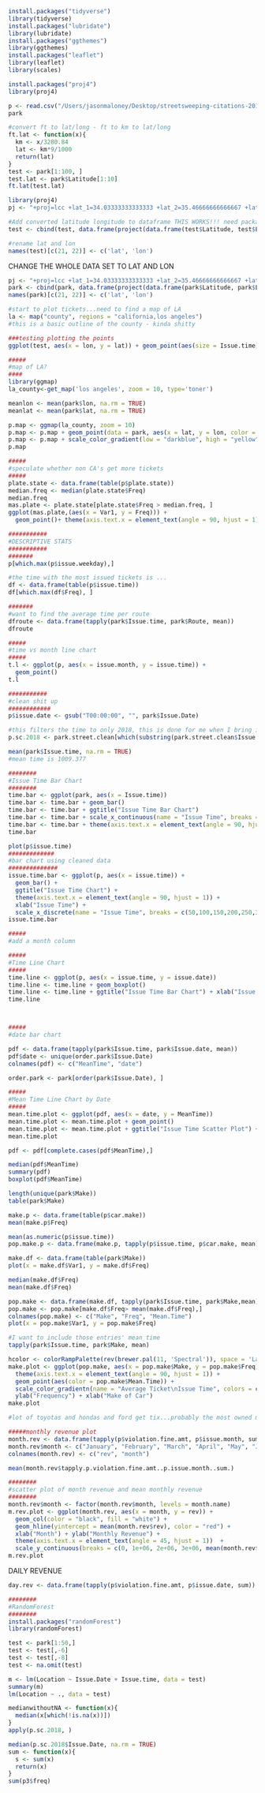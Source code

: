 ```r
install.packages("tidyverse")
library(tidyverse)
install.packages("lubridate")
library(lubridate)
install.packages("ggthemes")
library(ggthemes)
install.packages("leaflet")
library(leaflet)
library(scales)

install.packages("proj4")
library(proj4)
```

```r
p <- read.csv("/Users/jasonmaloney/Desktop/streetsweeping-citations-2018-clean.csv")
park

#convert ft to lat/long - ft to km to lat/long
ft.lat <- function(x){
  km <- x/3280.84
  lat <- km*9/1000
  return(lat)
}
test <- park[1:100, ]
test.lat <- park$Latitude[1:10]
ft.lat(test.lat)
```

```r
library(proj4)
pj <- "+proj=lcc +lat_1=34.03333333333333 +lat_2=35.46666666666667 +lat_0=33.5 +lon_0=-118 +x_0=2000000 +y_0=500000.0000000002 +ellps=GRS80 +datum=NAD83 +to_meter=0.3048006096012192 no_defs"

#Add converted latitude longitude to dataframe THIS WORKS!!! need package proj4
test <- cbind(test, data.frame(project(data.frame(test$Latitude, test$Longitude), proj = pj, inverse = TRUE)))

```


```r
#rename lat and lon
names(test)[c(21, 22)] <- c('lat', 'lon') 
```
################
CHANGE THE WHOLE DATA SET TO LAT AND LON
```r
pj <- "+proj=lcc +lat_1=34.03333333333333 +lat_2=35.46666666666667 +lat_0=33.5 +lon_0=-118 +x_0=2000000 +y_0=500000.0000000002 +ellps=GRS80 +datum=NAD83 +to_meter=0.3048006096012192 no_defs"
park <- cbind(park, data.frame(project(data.frame(park$Latitude, park$Longitude), proj = pj, inverse = TRUE)))
names(park)[c(21, 22)] <- c('lat', 'lon') 
```

```r
#start to plot tickets...need to find a map of LA
la <- map("county", regions = "california,los angeles")
#this is a basic outline of the county - kinda shitty

###testing plotting the points
ggplot(test, aes(x = lon, y = lat)) + geom_point(aes(size = Issue.time))


```

```r
#####
#map of LA?
####
library(ggmap)
la_county<-get_map('los angeles', zoom = 10, type='toner')

meanlon <- mean(park$lon, na.rm = TRUE)
meanlat <- mean(park$lat, na.rm = TRUE)

p.map <- ggmap(la_county, zoom = 10)
p.map <- p.map + geom_point(data = park, aes(x = lat, y = lon, color = Issue.time), size = 0.1, alpha = 0.1)
p.map <- p.map + scale_color_gradient(low = "darkblue", high = "yellow", name = "Issue Time")
p.map
```
```r
#####
#speculate whether non CA's get more tickets
#####
plate.state <- data.frame(table(p$plate.state))
median.freq <- median(plate.state$Freq)
median.freq
mas.plate <- plate.state[plate.state$Freq > median.freq, ]
ggplot(mas.plate,(aes(x = Var1, y = Freq))) +
  geom_point()+ theme(axis.text.x = element_text(angle = 90, hjust = 1))

```
```r
###########
#DESCRIPTIVE STATS
###########
#######
p[which.max(p$issue.weekday),]

#the time with the most issued tickets is ...
df <- data.frame(table(p$issue.time))
df[which.max(df$Freq), ]

#######
#want to find the average time per route
dfroute <- data.frame(tapply(park$Issue.time, park$Route, mean))
dfroute
```

```r
#####
#time vs month line chart
#####
t.l <- ggplot(p, aes(x = issue.month, y = issue.time)) +
  geom_point()
t.l


```

```r
###########
#clean shit up
############
p$issue.date <- gsub("T00:00:00", "", park$Issue.Date)
```
```r
#this filters the time to only 2018, this is done for me when I bring in the csv file
p.sc.2018 <- park.street.clean[which(substring(park.street.clean$Issue.Date,1,4)=='2018'), ]
```
```r
mean(park$Issue.time, na.rm = TRUE)
#mean time is 1009.377
```
```r
########
#Issue Time Bar Chart
########
time.bar <- ggplot(park, aes(x = Issue.time))
time.bar <- time.bar + geom_bar()
time.bar <- time.bar + ggtitle("Issue Time Bar Chart")
time.bar <- time.bar + scale_x_continuous(name = "Issue Time", breaks = c(50,100,150,200,250,300,350,400,450,500,550,600,650,700,750,800,850,900,950,1000,1050,1100,1150,1200,1250,1300,1350,1400,1450,1500,1550,1600,1650,1700), labels = c("","1:00","1:30","2:00","2:30","3:00","3:30","4:00","4:30","5:00","5:30","6:00","6:30","7:00","7:30","8:00","8:30","9:00","9:30","10:00","10:30","11:00","11:30","12:00","12:30","1:00","1:30","2:00","2:30","3:00","3:30","4:00","4:30","5:00"), limits = c(0,1800))
time.bar <- time.bar + theme(axis.text.x = element_text(angle = 90, hjust = 1))
time.bar
```

```r
plot(p$issue.time)
#############
#bar chart using cleaned data
##############
issue.time.bar <- ggplot(p, aes(x = issue.time)) +
  geom_bar() +
  ggtitle("Issue Time Chart") +
  theme(axis.text.x = element_text(angle = 90, hjust = 1)) +
  xlab("Issue Time") +
  scale_x_discrete(name = "Issue Time", breaks = c(50,100,150,200,250,300,350,400,450,500,550,600,650,700,750,800,850,900,950,1000,1050,1100,1150,1200,1250,1300,1350,1400,1450,1500,1550,1600,1650,1700), labels = c("","1:00","1:30","2:00","2:30","3:00","3:30","4:00","4:30","5:00","5:30","6:00","6:30","7:00","7:30","8:00","8:30","9:00","9:30","10:00","10:30","11:00","11:30","12:00","12:30","1:00","1:30","2:00","2:30","3:00","3:30","4:00","4:30","5:00"), limits = c(0,2400))
issue.time.bar

```
```r
#####
#add a month column

```


```r
#####
#Time Line Chart
#####
time.line <- ggplot(p, aes(x = issue.time, y = issue.date))
time.line <- time.line + geom_boxplot()
time.line <- time.line + ggtitle("Issue Time Bar Chart") + xlab("Issue Time")
time.line



#####
#date bar chart
```
```r
pdf <- data.frame(tapply(park$Issue.time, park$Issue.date, mean))
pdf$date <- unique(order.park$Issue.Date)
colnames(pdf) <- c("MeanTime", "date")

order.park <- park[order(park$Issue.Date), ]

#####
#Mean Time Line Chart by Date
#####
mean.time.plot <- ggplot(pdf, aes(x = date, y = MeanTime))
mean.time.plot <- mean.time.plot + geom_point()
mean.time.plot <- mean.time.plot + ggtitle("Issue Time Scatter Plot") + xlab("Issue Date") + ylab("Mean Issue Time")
mean.time.plot
```
```r
pdf <- pdf[complete.cases(pdf$MeanTime),]

median(pdf$MeanTime)
summary(pdf)
boxplot(pdf$MeanTime)
```
```r
length(unique(park$Make))
table(park$Make)

make.p <- data.frame(table(p$car.make))
mean(make.p$Freq)

mean(as.numeric(p$issue.time))
pop.make.p <- data.frame(make.p, tapply(p$issue.time, p$car.make, mean))

make.df <- data.frame(table(park$Make))
plot(x = make.df$Var1, y = make.df$Freq)

median(make.df$Freq)
mean(make.df$Freq)

pop.make <- data.frame(make.df, tapply(park$Issue.time, park$Make,mean))
pop.make <- pop.make[make.df$Freq> mean(make.df$Freq),]
colnames(pop.make) <- c("Make", "Freq", "Mean.Time")
plot(x = pop.make$Var1, y = pop.make$Freq) 

#I want to include those entries' mean time
tapply(park$Issue.time, park$Make, mean)

hcolor <- colorRampPalette(rev(brewer.pal(11, 'Spectral')), space = 'Lab')
make.plot <- ggplot(pop.make, aes(x = pop.make$Make, y = pop.make$Freq)) + 
  theme(axis.text.x = element_text(angle = 90, hjust = 1)) +
  geom_point(aes(color = pop.make$Mean.Time)) +
  scale_color_gradientn(name = "Average Ticket\nIssue Time", colors = c("red", "blue")) +
  ylab("Frequency") + xlab("Make of Car") 
make.plot

#lot of toyotas and hondas and ford get tix...probably the most owned make in downtown areas - not too many audi, cadi probably most owned in neighborhoods that have garages
```
```r
#####monthly revenue plot
month.rev <- data.frame(tapply(p$violation.fine.amt, p$issue.month, sum))
month.rev$month <- c("January", "February", "March", "April", "May", "June", "July", "August", "September", "October", "November", "December")
colnames(month.rev) <- c("rev", "month")

mean(month.rev$tapply.p.violation.fine.amt..p.issue.month..sum.)

########
#scatter plot of month revenue and mean monthly revenue
########
month.rev$month <- factor(month.rev$month, levels = month.name)
m.rev.plot <- ggplot(month.rev, aes(x = month, y = rev)) +
  geom_col(color = "black", fill = "white") +
  geom_hline(yintercept = mean(month.rev$rev), color = "red") +
  xlab("Month") + ylab("Monthly Revenue") +
  theme(axis.text.x = element_text(angle = 45, hjust = 1))  +
  scale_y_continuous(breaks = c(0, 1e+06, 2e+06, 3e+06, mean(month.rev$rev), 4e+06), labels = c("0", "1 million", "2 million", "3 million", "Mean Revenue", "4 million"))
m.rev.plot
```

DAILY REVENUE
```r
day.rev <- data.frame(tapply(p$violation.fine.amt, p$issue.date, sum))

```



```r
########
#RandomForest
########
install.packages("randomForest")
library(randomForest)

test <- park[1:50,]
test <- test[,-6]
test <- test[,-8]
test <- na.omit(test)

m <- lm(Location ~ Issue.Date + Issue.time, data = test)
summary(m)
lm(Location ~ ., data = test)
```


```r
medianwithoutNA <- function(x){
  median(x[which(!is.na(x))])
}
apply(p.sc.2018, )

median(p.sc.2018$Issue.Date, na.rm = TRUE)
sum <- function(x){
  s <- sum(x)
  return(x)
}
sum(p3$freq)

```